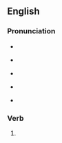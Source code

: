 ==English==


===Pronunciation===
* {{enPR|thôt}}
* {{a|UK}} {{IPA|en|/ɹiːˈθɔːt/}}
* {{a|US}} {{IPA|en|/ɹiːˈθɔt/}}
* {{a|cot-caught}} {{IPA|en|/ɹiːˈθɑt/}}
* {{rhymes|en|ɔːt|s=2}}

===Verb===
{{head|en|verb form}}

# {{en-past of|rethink}}